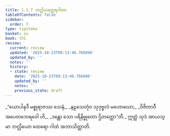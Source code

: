 ```yaml
---
title: 1.1.7 ဘလ္လိယတ္ထေရဂါထာ
tableOfContents: false
sidebar:
  order: 7
type: tipitaka
basket: su
book: th1
review:
  current: review
  updated: '2025-10-23T09:13:46.766896'
  updated_by: ''
  notes: ''
  history:
  - state: review
    date: '2025-10-23T09:13:46.766896'
    updated_by: ''
    notes: ''
    previous_state: draft
---
```



<ReviewStatus review={frontmatter.review} showDetails={true} />

<HypothesisAnnotation frontmatter={frontmatter} />

<DynamicBreadcrumb />

<Division number="7" book="th1" e="ch" v="19" p="221">

<Paragraph number="17" type="verses" book="th1">
_“ယောပါနုဒီ မစ္စုရာဇဿ သေနံ,_  
_နဠသေတုံဝ သုဒုဗ္ဗလံ မဟောဃော;_  
_ဝိဇိတာဝီ အပေတဘေရဝေါ ဟိ,_  
_ဒန္တော သော ပရိနိဗ္ဗုတော ဌိတတ္တော”တိ._  

</Paragraph>

<Paragraph number="18" book="th1">
ဣတ္ထံ သုဒံ အာယသ္မာ ဘလ္လိယော ထေရော ဂါထံ အဘာသိတ္ထာတိ.
</Paragraph>
</Division>